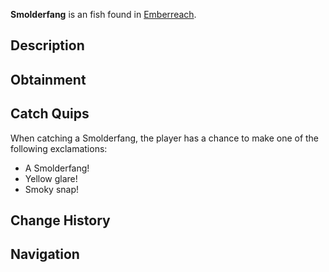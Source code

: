 {{FishInfobox
|image          = Smolderfang.png
|rarity         = Unusual
|sea            = Second Sea
|location       = [[Emberreach]]
|sublocation    = 
|sources        = Fishing Rod
|radar_location = 
|prog_speed     = -7
|xp             = 85
|weather        = Rain
|time           = Night
|season         = Winter
|bait           = Seaweed
|base_weight    = 225
|base_value     = 179
|weight_range   = 126
|base_chance    = 58
|base_resil     = 51
}}
'''Smolderfang''' is an {{Rarity|Unusual}} fish found in [[Emberreach]].

== Description ==
{{Description|A dark fish, its fins and gaze simmering with quiet intensity.|Bestiary Entry}}

== Obtainment ==
{{Description|It glows in the cold, wet shadows of dusk.|Bestiary Hint}}
{{Fish Availability|
Emberreach/Surrounding Ocean
|top_rods      = 
Adventurer's Rod\282884.59\273357.29;
Fungal Rod\268387.45\268387.45;
Antler Rod\258674.92\258674.92;
Long Rod\198423.81\196548.54;
Trident Rod\168395.97\150615.76;
Astralhook Rod\156818.48\178363.27;
Free Spirit Rod\150722.6\133364.07;
Verdant Shear Rod\138308.65\123705.22;
No-Life Rod\132013.69\124303.06;
Blazebringer Rod\129002.41\127429.49;
Seraphic Rod\122020.16\109136.57;
Challenger's Rod\116930.48\109417.48;
Rod Of The Forgotten Fang\116064.78\104273.27;
Depthseeker Rod\115718.24\114352.77;
Avalanche Rod\113556.4\112496.11;
Volcanic Rod\112579.97\108200.48;
Rod Of The Depths\112230.95\103200.67;
Zeus Rod\111987.38\107630.94;
Rod Of The Exalted One\109098.16\70643.71;
Ethereal Prism Rod\108916.75\73415.02;
Steady Rod\93021.56\91310.62
|recommended   = Astralhook Rod
}}

== Catch Quips ==
When catching a Smolderfang, the player has a chance to make one of the following exclamations:
* A Smolderfang!
* Yellow glare!
* Smoky snap!

== Change History ==
{{Change History|{{subst:Current Version}}}}

== Navigation ==
{{Fish Navbox|Emberreach}}